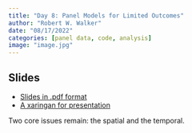 ```yaml
---
title: "Day 8: Panel Models for Limited Outcomes"
author: "Robert W. Walker"
date: "08/17/2022"
categories: [panel data, code, analysis]
image: "image.jpg"
---
```


## Slides

- [Slides in .pdf format](./img/slidesDay8.pdf)
- [A xaringan for presentation](https://robertwwalker.github.io/xaringan/ESSSSDA22-Day8/)

Two core issues remain: the spatial and the temporal.